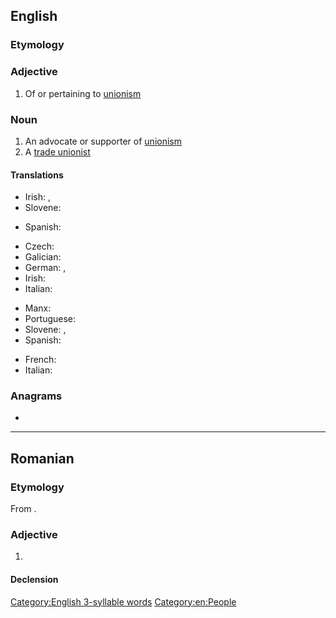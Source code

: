 ==English==

===Etymology===
{{suffix|en|union|ist}}

===Adjective===
{{en-adj}}

# {{lb|en|sometimes|capitalised}} Of or pertaining to [[unionism]]

===Noun===
{{en-noun}}

# An advocate or supporter of [[unionism]]
# A [[trade unionist]]

====Translations====
{{trans-top|advocate or supporter of unionism}}
* Irish: {{t|ga|aontachtaí|m}}, {{t|ga|aondachtóir|m}}
* Slovene: {{t|sl|unionist|m}}
{{trans-mid}}
* Spanish: {{t|es|sindicalista|m|f}}
{{trans-bottom}}

{{trans-top|trade unionist}}
* Czech: {{t|cs|odborář|m}}
* Galician: {{t|gl|sindicalista|m|f}}
* German: {{t+|de|Gewerkschaftler|m}}, {{t+|de|Gewerkschafter|m}}
* Irish: {{t|ga|ceardchumannaí|m}}
* Italian: {{t+|it|operaistico|m}}
{{trans-mid}}
* Manx: {{t|gv|keird-heshaghtagh|m}}
* Portuguese: {{t|pt|sindicalista|m|f}}
* Slovene: {{t|sl|sindikalist|m}}, {{t|sl|sindikalistka|f}}
* Spanish: {{t|es|sindicalista|m|f}}
{{trans-bottom}}

{{ttbc-top}}
* French: {{t+check|fr|unioniste|m}}
* Italian: {{t-check|it|unionista|m|f}}
{{trans-mid}}
{{trans-bottom}}

===Anagrams===
* {{anagrams|en|a=iinnostu|inustion|unitions}}

[[Category:English 3-syllable words]]
[[Category:en:People]]

----

==Romanian==

===Etymology===
From {{bor|ro|fr|unioniste}}.

===Adjective===
{{ro-adj}}

# {{l|en|unionist}}

====Declension====
{{ro-decl-adj}}